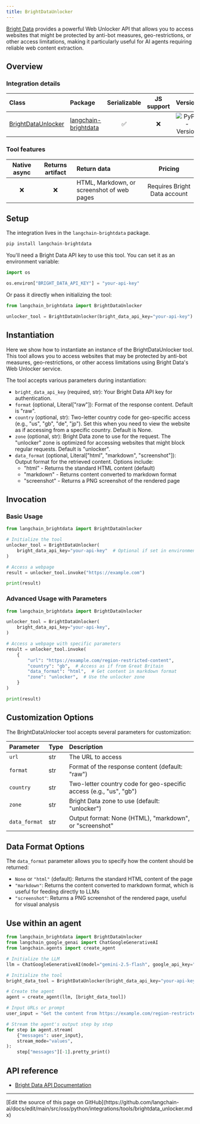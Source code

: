 ```yaml
---
title: BrightDataUnlocker
---
```


[Bright Data](https://brightdata.com/) provides a powerful Web Unlocker API that allows you to access websites that might be protected by anti-bot measures, geo-restrictions, or other access limitations, making it particularly useful for AI agents requiring reliable web content extraction.

## Overview

### Integration details

|Class|Package|Serializable|JS support|Version|
|:--|:--|:-:|:-:|:-:|
|[BrightDataUnlocker](https://pypi.org/project/langchain-brightdata/)|[langchain-brightdata](https://pypi.org/project/langchain-brightdata/)|✅|❌|![PyPI - Version](https://img.shields.io/pypi/v/langchain-brightdata?style=flat-square&label=%20)|

### Tool features

|Native async|Returns artifact|Return data|Pricing|
|:-:|:-:|:--|:-:|
|❌|❌|HTML, Markdown, or screenshot of web pages|Requires Bright Data account|

## Setup

The integration lives in the `langchain-brightdata` package.

```python
pip install langchain-brightdata
```

You'll need a Bright Data API key to use this tool. You can set it as an environment variable:

```python
import os

os.environ["BRIGHT_DATA_API_KEY"] = "your-api-key"
```

Or pass it directly when initializing the tool:

```python
from langchain_brightdata import BrightDataUnlocker

unlocker_tool = BrightDataUnlocker(bright_data_api_key="your-api-key")
```

## Instantiation

Here we show how to instantiate an instance of the BrightDataUnlocker tool. This tool allows you to access websites that may be protected by anti-bot measures, geo-restrictions, or other access limitations using Bright Data's Web Unlocker service.

The tool accepts various parameters during instantiation:

- `bright_data_api_key` (required, str): Your Bright Data API key for authentication.
- `format` (optional, Literal["raw"]): Format of the response content. Default is "raw".
- `country` (optional, str): Two-letter country code for geo-specific access (e.g., "us", "gb", "de", "jp"). Set this when you need to view the website as if accessing from a specific country. Default is None.
- `zone` (optional, str): Bright Data zone to use for the request. The "unlocker" zone is optimized for accessing websites that might block regular requests. Default is "unlocker".
- `data_format` (optional, Literal["html", "markdown", "screenshot"]): Output format for the retrieved content. Options include:
  - "html" - Returns the standard HTML content (default)
  - "markdown" - Returns content converted to markdown format
  - "screenshot" - Returns a PNG screenshot of the rendered page

## Invocation

### Basic Usage

```python
from langchain_brightdata import BrightDataUnlocker

# Initialize the tool
unlocker_tool = BrightDataUnlocker(
    bright_data_api_key="your-api-key"  # Optional if set in environment variables
)

# Access a webpage
result = unlocker_tool.invoke("https://example.com")

print(result)
```

### Advanced Usage with Parameters

```python
from langchain_brightdata import BrightDataUnlocker

unlocker_tool = BrightDataUnlocker(
    bright_data_api_key="your-api-key",
)

# Access a webpage with specific parameters
result = unlocker_tool.invoke(
    {
        "url": "https://example.com/region-restricted-content",
        "country": "gb",  # Access as if from Great Britain
        "data_format": "html",  # Get content in markdown format
        "zone": "unlocker",  # Use the unlocker zone
    }
)

print(result)
```

## Customization Options

The BrightDataUnlocker tool accepts several parameters for customization:

|Parameter|Type|Description|
|:--|:--|:--|
|`url`|str|The URL to access|
|`format`|str|Format of the response content (default: "raw")|
|`country`|str|Two-letter country code for geo-specific access (e.g., "us", "gb")|
|`zone`|str|Bright Data zone to use (default: "unlocker")|
|`data_format`|str|Output format: None (HTML), "markdown", or "screenshot"|

## Data Format Options

The `data_format` parameter allows you to specify how the content should be returned:

- `None` or `"html"` (default): Returns the standard HTML content of the page
- `"markdown"`: Returns the content converted to markdown format, which is useful for feeding directly to LLMs
- `"screenshot"`: Returns a PNG screenshot of the rendered page, useful for visual analysis

## Use within an agent

```python
from langchain_brightdata import BrightDataUnlocker
from langchain_google_genai import ChatGoogleGenerativeAI
from langchain.agents import create_agent

# Initialize the LLM
llm = ChatGoogleGenerativeAI(model="gemini-2.5-flash", google_api_key="your-api-key")

# Initialize the tool
bright_data_tool = BrightDataUnlocker(bright_data_api_key="your-api-key")

# Create the agent
agent = create_agent(llm, [bright_data_tool])

# Input URLs or prompt
user_input = "Get the content from https://example.com/region-restricted-page - access it from GB"

# Stream the agent's output step by step
for step in agent.stream(
    {"messages": user_input},
    stream_mode="values",
):
    step["messages"][-1].pretty_print()
```

## API reference

- [Bright Data API Documentation](https://docs.brightdata.com/scraping-automation/web-unlocker/introduction)

---

<Callout icon="pen-to-square" iconType="regular">
  [Edit the source of this page on GitHub](https://github.com/langchain-ai/docs/edit/main/src/oss/python/integrations/tools/brightdata_unlocker.mdx)
</Callout>
